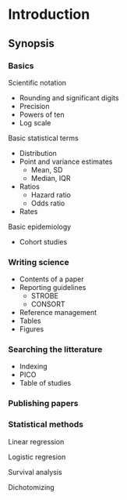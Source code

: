 # Introduction

## Synopsis

### Basics

Scientific notation

- Rounding and significant digits
- Precision
- Powers of ten
- Log scale

Basic statistical terms

- Distribution
- Point and variance estimates
  - Mean, SD
  - Median, IQR
- Ratios
  - Hazard ratio
  - Odds ratio
- Rates

Basic epidemiology

- Cohort studies

### Writing science

- Contents of a paper
- Reporting guidelines
  - STROBE
  - CONSORT
- Reference management
- Tables
- Figures

### Searching the litterature

- Indexing
- PICO
- Table of studies

### Publishing papers

### Statistical methods

Linear regression

Logistic regresion

Survival analysis

Dichotomizing
